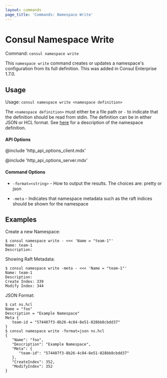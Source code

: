 ```yaml
---
layout: commands
page_title: 'Commands: Namespace Write'
---
```



# Consul Namespace Write

Command: `consul namespace write`

<EnterpriseAlert />

This `namespace write` command creates or updates a namespace's configuration from its full definition. This was added in Consul Enterprise 1.7.0.

## Usage

Usage: `consul namespace write <namespace definition>`

The `<namespace definition>` must either be a file path or `-` to indicate that
the definition should be read from stdin. The definition can be in either JSON
or HCL format. See [here](/docs/enterprise/namespaces#namespace-definition) for a description of the namespace definition.

#### API Options

@include 'http_api_options_client.mdx'

@include 'http_api_options_server.mdx'

#### Command Options

- `-format=<string>` - How to output the results. The choices are: pretty or json

- `-meta` - Indicates that namespace metadata such as the raft indices should be
  shown for the namespace

## Examples

Create a new Namespace:

```shell-session
$ consul namespace write - <<< 'Name = "team-1"'
Name: team-1
Description:
```

Showing Raft Metadata:

```shell-session
$ consul namespace write -meta - <<< 'Name = "team-1"'
Name: team-1
Description:
Create Index: 339
Modify Index: 344
```

JSON Format:

```shell-session
$ cat ns.hcl
Name = "foo"
Description = "Example Namespace"
Meta {
   team-id = "574407f3-8b26-4c84-8e51-028bb8cbdd37"
}
$ consul namespace write -format=json ns.hcl
{
   "Name": "foo",
   "Description": "Example Namespace",
   "Meta": {
      "team-id": "574407f3-8b26-4c84-8e51-028bb8cbdd37"
   },
   "CreateIndex": 352,
   "ModifyIndex": 352
}
```
